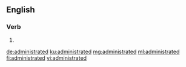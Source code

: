 ==English==

===Verb===
{{head|en|verb form}}

# {{en-past of|administrate}}

[[de:administrated]]
[[ku:administrated]]
[[mg:administrated]]
[[ml:administrated]]
[[fi:administrated]]
[[vi:administrated]]